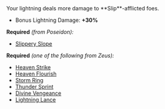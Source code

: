 
<BoonTest boon={DbBoons.Duos.killerCurrent}>
Your lightning deals more damage to **Slip**-afflicted foes.

- Bonus Lightning Damage: **+30%**

</BoonTest>

**Required** _(from Poseidon):_

- [Slippery Slope](/boons/poseidon#slippery-slope)

**Required** _(one of the following from Zeus):_

- [Heaven Strike](/boons/zeus#heaven-strike)
- [Heaven Flourish](/boons/zeus#heaven-flourish)
- [Storm Ring](/boons/zeus#storm-ring)
- [Thunder Sprint](/boons/zeus#thunder-sprint)
- [Divine Vengeance](/boons/zeus#divine-vengeance)
- [Lightning Lance](/boons/zeus#lightning-lance)
